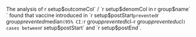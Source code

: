 The analysis of ` `r setup$outcomeCol` / `r setup$denomCol` ` in ` `r group$name` ` found that vaccine introduced in `r setup$postStart` prevented `r group$prevented$median` (95% CI: `r group$prevented$lcl`–`r group$prevented$ucl`) cases between `r setup$postStart` and `r setup$postEnd`.
